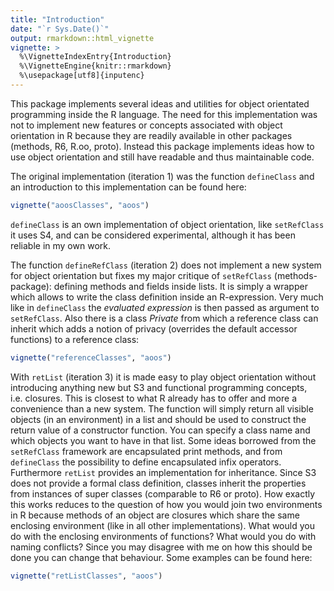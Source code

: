 ```yaml
---
title: "Introduction"
date: "`r Sys.Date()`"
output: rmarkdown::html_vignette
vignette: >
  %\VignetteIndexEntry{Introduction}
  %\VignetteEngine{knitr::rmarkdown}
  %\usepackage[utf8]{inputenc}
---
```


This package implements several ideas and utilities for object orientated programming inside the R language. The need for this implementation was not to implement new features or concepts associated with object orientation in R because they are readily available in other packages (methods, R6, R.oo, proto). Instead this package implements ideas how to use object orientation and still have readable and thus maintainable code.

The original implementation (iteration 1) was the function `defineClass` and an introduction to this implementation can be found here:

```r
vignette("aoosClasses", "aoos")
```

`defineClass` is an own implementation of object orientation, like `setRefClass` it uses S4, and can be considered experimental, although it has been reliable in my own work. 

The function `defineRefClass` (iteration 2) does not implement a new system for object orientation but fixes my major critique of `setRefClass` (methods-package): defining methods and fields inside lists. It is simply a wrapper which allows to write the class definition inside an R-expression. Very much like in `defineClass` the *evaluated expression* is then passed as argument to `setRefClass`. Also there is a class *Private* from which a reference class can inherit which adds a notion of privacy (overrides the default accessor functions) to a reference class:

```r
vignette("referenceClasses", "aoos")
```

With `retList` (iteration 3) it is made easy to play object orientation without introducing anything new but S3 and functional programming concepts, i.e. closures. This is closest to what R already has to offer and more a convenience than a new system. The function will simply return all visible objects (in an environment) in a list and should be used to construct the return value of a constructor function. You can specify a class name and which objects you want to have in that list. Some ideas borrowed from the `setRefClass` framework are encapsulated print methods, and from `defineClass` the possibility to define encapsulated infix operators. Furthermore `retList` provides an implementation for inheritance. Since S3 does not provide a formal class definition, classes inherit the properties from instances of super classes (comparable to R6 or proto). How exactly this works reduces to the question of how you would join two environments in R because methods of an object are closures which share the same enclosing environment (like in all other implementations). What would you do with the enclosing environments of functions? What would you do with naming conflicts? Since you may disagree with me on how this should be done you can change that behaviour. Some examples can be found here: 

```r
vignette("retListClasses", "aoos")
```


